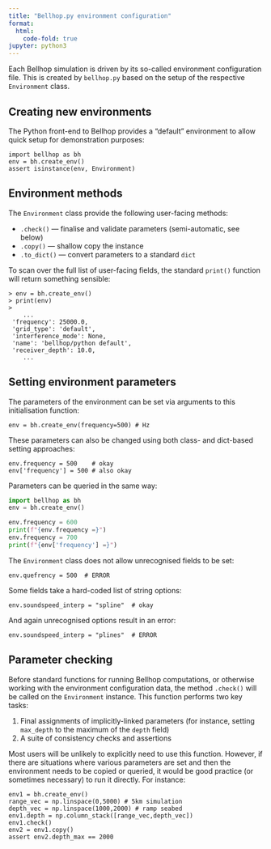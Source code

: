 ```yaml
---
title: "Bellhop.py environment configuration"
format:
  html:
    code-fold: true
jupyter: python3
---
```


Each Bellhop simulation is driven by its so-called environment configuration file.
This is created by `bellhop.py` based on the setup of the respective `Environment` class.

## Creating new environments

The Python front-end to Bellhop provides a "default" environment to allow quick setup for demonstration purposes:
```
import bellhop as bh
env = bh.create_env()
assert isinstance(env, Environment)
```

## Environment methods

The `Environment` class provide the following user-facing methods:

* `.check()` --- finalise and validate parameters (semi-automatic, see below)
* `.copy()` --- shallow copy the instance
* `.to_dict()` --- convert parameters to a standard `dict`

To scan over the full list of user-facing fields, the standard `print()` function will return
something sensible:
```
> env = bh.create_env()
> print(env)
>
    ...
 'frequency': 25000.0,
 'grid_type': 'default',
 'interference_mode': None,
 'name': 'bellhop/python default',
 'receiver_depth': 10.0,
    ...
```

## Setting environment parameters

The parameters of the environment can be set via arguments to this initialisation function:
```
env = bh.create_env(frequency=500) # Hz
```
These parameters can also be changed using both class- and dict-based setting approaches:
```
env.frequency = 500    # okay
env['frequency'] = 500 # also okay
```
Parameters can be queried in the same way:
```python
import bellhop as bh
env = bh.create_env()

env.frequency = 600
print(f"{env.frequency =}")
env.frequency = 700
print(f"{env['frequency'] =}")
```

The `Environment` class does not allow unrecognised fields to be set:
```
env.quefrency = 500  # ERROR
```
Some fields take a hard-coded list of string options:
```
env.soundspeed_interp = "spline"  # okay
```
And again unrecognised options result in an error:
```
env.soundspeed_interp = "plines"  # ERROR
```

## Parameter checking

Before standard functions for running Bellhop computations, or otherwise working with
the environment configuration data, the method `.check()` will be called on the
`Environment` instance.
This function performs two key tasks:

1. Final assignments of implicitly-linked parameters (for instance, setting `max_depth` to the maximum of the `depth` field)
2. A suite of consistency checks and assertions

Most users will be unlikely to explicitly need to use this function.
However, if there are situations
where various parameters are set and then the environment needs to be copied or queried,
it would be good practice (or sometimes necessary) to run it directly.
For instance:
```
env1 = bh.create_env()
range_vec = np.linspace(0,5000) # 5km simulation
depth_vec = np.linspace(1000,2000) # ramp seabed
env1.depth = np.column_stack([range_vec,depth_vec])
env1.check()
env2 = env1.copy()
assert env2.depth_max == 2000
```
